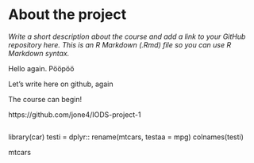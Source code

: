 
# About the project

*Write a short description about the course and add a link to your GitHub repository here. This is an R Markdown (.Rmd) file so you can use R Markdown syntax.*

Hello again.
Pööpöö

Let's write here on github, again

The course can begin!

https://github.com/jone4/IODS-project-1
```r


```

library(car)
testi = dplyr:: rename(mtcars, testaa = mpg)
colnames(testi)

mtcars

